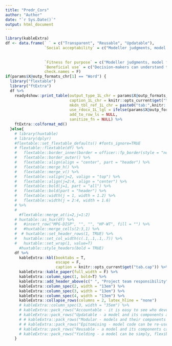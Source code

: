 ```yaml
---
title: "Predr_Cors"
author: "Author"
date: "`r Sys.Date()`"
output: html_document
---
```

```r
library(kableExtra)  
df <- data.frame(` ` = c("Transparent", "Reusable", "Updatable"),
                 `Social acceptability` = c("Modeller judgments, model features and verification checks can be reviewed by third parties.",
                                                                        "Models can be modified to reflect alternative value judgments.",
                                                                        "Models can be modified to reflect alternative value judgments."),
                 `Fitness for purpose` = c("Modeller judgments, model features and verification checks can be reviewed by third parties.","Third party use increases likelihood of errors being identified.","Models can be validly used for longer."),
                 `Beneficial use` = c("Decision-makers can understand the strengths and weakness of models before applying them.","Can inform more decision problems, in more contexts with less duplicative effort.","Models can be validly used for longer."),
                 check.names = F)
if(params$X@outp_formats_chr[1] == "Word") {
  library("flextable")
  library("ftExtra")
  df %>%
    ready4show::print_table(output_type_1L_chr = params$X@outp_formats_chr[1],
                            caption_1L_chr = knitr::opts_current$get("tab.cap"),
                            mkdn_tbl_ref_1L_chr = paste0("tab:",knitr::opts_current$get("tab.id")),
                            use_rdocx_1L_lgl = ifelse(params$X@outp_formats_chr[1]=="Word",T,F),
                            add_to_row_ls = NULL,
                            sanitize_fn = NULL) %>%
    ftExtra::colformat_md()
  }else{
    # library(huxtable)
    # library(dplyr)
    #flextable::set_flextable_defaults() #fonts_ignore=TRUE
    # flextable::flextable(df) %>%
    #   flextable::border_inner(border = officer::fp_border(style = "none")) %>%
    #   flextable::border_outer() %>%
    #   flextable::align(align = "center", part = "header") %>%
    #   flextable::merge_h() %>%
    #   flextable::merge_v() %>%
    #   flextable::valign(j=2, valign = "top") %>%
    #   flextable::align(j=2:4, align = "center") %>%
    #   flextable::bold(j=1, part = "all") %>%
    #   flextable::bold(part = "header") %>%
    #   flextable::width(j = 1, width = 1.2) %>%
    #   flextable::width(j = 2:4, width = 1.6)
    # %>%
    #   
      #flextable::merge_at(i=2,j=1:2)
    # huxtable::as_hux(df) %>% 
    #   #insert_row("MPG-DISP", "", "", "HP-WT", fill = "") %>% 
    #   #huxtable::merge_cells(2:3,1) %>% 
    #  # huxtable::set_header_rows(1, TRUE) %>% 
    #   huxtable::set_col_width(c(.1,.1,.1,.7)) %>%
    #   huxtable::set_wrap(1, value=T)
      #huxtable::style_headers(bold = TRUE)
    df %>%
      kableExtra::kbl(booktabs = T,
                      escape = F,
                      caption = knitr::opts_current$get("tab.cap")) %>%
      kableExtra::kable_paper(full_width = F) %>%
      kableExtra::column_spec(1, bold=T) %>%
      kableExtra::add_header_above(c(" ", "Project team responsibility" = 3), bold = T, italic = T) %>%
      kableExtra::column_spec(2, width = "13em") %>%
      kableExtra::column_spec(3, width = "13em") %>%
      kableExtra::column_spec(4, width = "13em") %>%
      kableExtra::collapse_rows(columns = 2, latex_hline = "none")
      # kableExtra::column_spec(3, width = "35em") %>%
      # kableExtra::pack_rows("Accountable - it is easy to see who developed, tested and applied a model and how they did it.",1,7) %>%
      # kableExtra::pack_rows("Updatable - a model and its components are maintained and continuously improved.",17,20) %>%
      # # kableExtra::pack_rows("Modular - models and their components can be combined to extend their scope",11,12) %>%
      # # kableExtra::pack_rows("Epitomising - model code can be re-used in other decision contexts",13,15) %>%
      # kableExtra::pack_rows("Reusable - a model and its components can be used in other models and by other modellers.",8,16) #%>%
      # kableExtra::pack_rows("Yielding - a model can be simply, flexibly and reliably used as a decision aid",19,20)
    }
```